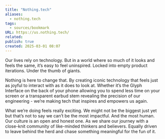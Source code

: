```yaml
---
title: "Nothing.tech"
aliases:
  - nothing.tech
tags:
  - sources/bookmark
URL: https://us.nothing.tech/
related: 
publish: true
created: 2025-03-01 08:07
---
```


Our lives rely on technology. But in a world where so much of it looks and feels the same, it’s easy to feel uninspired. Locked into empty product iterations. Under the thumb of giants. 

Nothing is here to change that. By creating iconic technology that feels just as joyful to interact with as it does to look at. Whether it’s the Glyph Interface on the back of your phone allowing you to spend less time on your screen or a transparent earbud stem revealing the precision of our engineering - we’re making tech that inspires and empowers us again. 

What we’re doing feels really exciting. We might not be the biggest just yet but that’s not to say we can’t be the most impactful. And the most human. Our culture is an open and honest one. As we share our journey with a close-knit community of like-minded thinkers and believers. Equally driven to leave behind the herd and chase something meaningful for the fun of it.